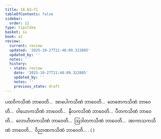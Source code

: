 ```yaml
---
title: 18.62–71
tableOfContents: false
sidebar:
  order: 12
type: tipitaka
basket: su
book: a1
review:
  current: review
  updated: '2025-10-27T21:48:09.322805'
  updated_by: ''
  notes: ''
  history:
  - state: review
    date: '2025-10-27T21:48:09.322805'
    updated_by: ''
    notes: ''
    previous_state: draft
---
```



<ReviewStatus review={frontmatter.review} showDetails={true} />

<HypothesisAnnotation frontmatter={frontmatter} />

<DynamicBreadcrumb />

<Division number="443–452" book="a1" e="ch" v="15">

<Paragraph number="451" book="a1">
ပထဝိကသိဏံ ဘာဝေတိ…  အာပေါကသိဏံ ဘာဝေတိ…  တေဇောကသိဏံ ဘာဝေတိ…  ဝါယောကသိဏံ ဘာဝေတိ…  နီလကသိဏံ ဘာဝေတိ…  ပီတကသိဏံ ဘာဝေတိ…  လောဟိတကသိဏံ ဘာဝေတိ…  ဩဒါတကသိဏံ ဘာဝေတိ…  အာကာသကသိဏံ ဘာဝေတိ…  ဝိညာဏကသိဏံ ဘာဝေတိ… . ( )
</Paragraph>
</Division>